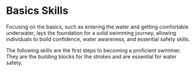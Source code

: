 
# Basics Skills

Focusing on the basics, such as entering the water and getting comfortable underwater, lays the foundation for a solid swimming journey, allowing individuals to build confidence, water awareness, and essential safety skills.

The following skills are the first steps to becoming a proficient swimmer. They are the building blocks for the strokes and are essential for water safety.
<br></br>
<Cards>
<Card
  title="Entering the Water"
  href="/guide/basicskills/entering"
/>

<Card
  title="Going Underwater"
  href="/docs/guide/syntax-highlighting"
/>
<Card
  title="Front and Back Floats"
  href="/docs/guide/syntax-highlighting"
/>
<Card
  title="Streamline Glides"
  href="/docs/guide/syntax-highlighting"
/>
<Card
  title="Flutter Kick"
  href="/docs/guide/syntax-highlighting"
/>
<Card
  title="Scissor Kick"
  href="/docs/guide/syntax-highlighting"
/>
</Cards>
